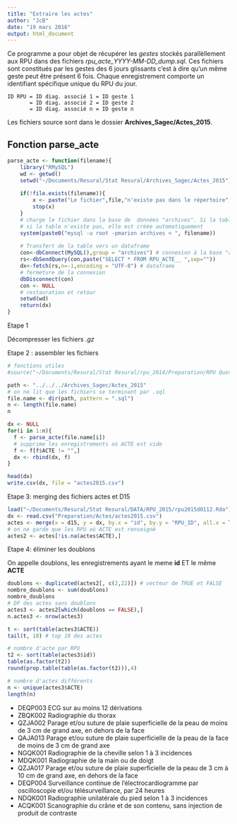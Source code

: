 ```yaml
---
title: "Extraire les actes"
author: "JcB"
date: "19 mars 2016"
output: html_document
---
```


Ce programme a pour objet de récupérer les _gestes_ stockés parallèllement aux RPU dans des fichiers _rpu_acte_YYYY-MM-DD_dump.sql_. Ces fichiers sont constitués par les gestes des 6 jours glissants c'est à dire qu'un même geste peut être présent 6 fois. Chaque enregistrement comporte un identifiant spécifique unique du RPU du jour.
```
ID RPU = ID diag. associé 1 = ID geste 1
       = ID diag. associé 2 = ID geste 2
       = ID diag. associé n = ID geste n
```

Les fichiers source sont dans le dossier __Archives_Sagec/Actes_2015__.

Fonction parse_acte
--------------------
```r

parse_acte <- function(filename){
    library("RMySQL")
    wd <- getwd()
    setwd("~/Documents/Resural/Stat Resural/Archives_Sagec/Actes_2015")
    
    if(!file.exists(filename)){
        x <- paste("Le fichier",file,"n'existe pas dans le répertoire",getwd(), sep=" ")
        stop(x)
    }
    # charge le fichier dans la base de  données "archives". Si la table existe, elle est automatiquement effacée.
    # si la table n'existe pas, elle est créée automatiquement
    system(paste0("mysql -u root -pmarion archives < ", filename))
    
    # Transfert de la table vers un dataframe
    con<-dbConnect(MySQL(),group = "archives") # connexion à la base "archives"
    rs<-dbSendQuery(con,paste("SELECT * FROM RPU_ACTE__ ",sep=""))
    dx<-fetch(rs,n=-1,encoding = "UTF-8") # dataframe
    # fermeture de la connexion
    dbDisconnect(con)
    con <- NULL
    # restauration et retour
    setwd(wd)
    return(dx)
}
```

Etape 1

Décompresser les fichiers _.gz_

Etape 2 : assembler les fichiers
```r
# fonctions utiles
#source("~/Documents/Resural/Stat Resural/rpu_2014/Preparation/RPU Quotidiens/quot_utils.R")

path <- "../../../Archives_Sagec/Actes_2015"
# on ne lit que les fichiers se terminant par .sql
file.name <- dir(path, pattern = ".sql")
n <- length(file.name)
n

dx <- NULL
for(i in 1:n){
  f <- parse_acte(file.name[i])
  # supprime les enregistrements où ACTE est vide
  f <- f[f$ACTE != "",]
  dx <- rbind(dx, f)
}

head(dx)
write.csv(dx, file = "actes2015.csv")
```

Etape 3: merging des fichiers actes et D15

```r
load("~/Documents/Resural/Stat Resural/DATA/RPU_2015/rpu2015d0112.Rda")
dx <- read.csv("Preparation/Actes/actes2015.csv")
actes <- merge(x = d15, y = dx, by.x = "id", by.y = "RPU_ID", all.x = TRUE)
# on ne garde que les RPU où ACTE est renseigné
actes2 <- actes[!is.na(actes$ACTE),]

```

Etape 4: éliminer les doublons

On appelle doublons, les enregistrements ayant le meme __id__ ET le même __ACTE__

```r
doublons <- duplicated(actes2[, c(2,22)]) # vecteur de TRUE et FALSE
nombre_doublons <- sum(doublons)
nombre_doublons
# DF des actes sans doublons
actes3 <- actes2[which(doublons == FALSE),]
n.actes3 <- nrow(actes3)

t <- sort(table(actes3$ACTE))
tail(t, 10) # top 10 des actes

# nombre d'acte par RPU
t2 <- sort(table(actes3$id))
table(as.factor(t2))
round(prop.table(table(as.factor(t2))),4)

# nombre d'actes différents
n <- unique(actes3$ACTE)
length(n)

```

- DEQP003 ECG sur au moins 12 dérivations
- ZBQK002   Radiographie du thorax
- QZJA002 Parage et/ou suture de plaie superficielle de la peau de moins de 3 cm de grand axe, en dehors de la face
- QAJA013 Parage et/ou suture de plaie superficielle de la peau de la face de moins de 3 cm de grand axe
- NGQK001 Radiographie de la cheville selon 1 à 3 incidences
- MDQK001 Radiographie de la main ou de doigt
- QZJA017 Parage et/ou suture de plaie superficielle de la peau de 3 cm à 10 cm de grand axe, en dehors de la face
- DEQP004 Surveillance continue de l'électrocardiogramme par oscilloscopie et/ou télésurveillance, par 24 heures
- NDQK001 Radiographie unilatérale du pied selon 1 à 3 incidences
- ACQK001 Scanographie du crâne et de son contenu, sans injection de produit de contraste

